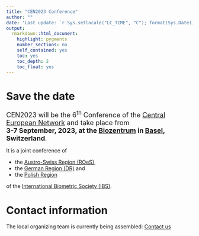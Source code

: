 ```yaml
---
title: "CEN2023 Conference"
author: ""
date: 'Last update: `r Sys.setlocale("LC_TIME", "C"); format(Sys.Date(), "%d %b %Y")`'
output: 
  rmarkdown::html_document:
    highlight: pygments
    number_sections: no
    self_contained: yes
    toc: yes
    toc_depth: 2
    toc_float: yes
---
```


# Save the date

<font size="4">
CEN2023 will be the $6^\text{th}$ Conference of the [Central European Network](https://www.biometricsociety.org/about/regions-networks/central-european-network) and take place from <br> 
<b> 3-7 September, 2023, at the [Biozentrum](https://www.biozentrum.unibas.ch) in [Basel](https://www.basel.com), Switzerland</b>.
</font>

It is a joint conference of

* the [Austro-Swiss Region (ROeS)](https://www.ibs-roes.org),
* the [German Region (DR)](http://www.biometrische-gesellschaft.de) and
* the [Polish Region](https://sparrow.up.poznan.pl/polbiom/index.php?lang=en)

of the [International Biometric Society (IBS)](https://www.biometricsociety.org).


# Contact information
The local organizing team is currently being assembled:
[Contact us](mailto:organizers@cen2023.ch)


